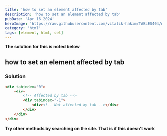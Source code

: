 ```yaml
---
title: 'how to set an element affected by tab'
description: 'how to set an element affected by tab'
pubDate: 'Apr 16 2024'
heroImage: 'https://raw.githubusercontent.com/vitalik-hakim/TABLES404/main/error_b/HTML.png'
category: 'html'
tags: [element, html, set]
---
```


**The solution for this is noted below**

## how to set an element affected by tab

### Solution

```html
<div tabindex="0">
	<div>
		<!-- Affected by tab -->
		<div tabindex="-1">
			<div><!-- Not affected by tab --></div>
		</div>
	</div>
</div>
```

**Try other methods by searching on the site. That is if this doesn't work**
